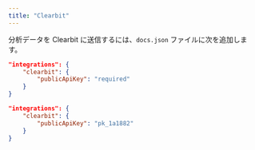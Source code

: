 ```yaml
---
title: "Clearbit"
---
```


分析データを Clearbit に送信するには、`docs.json` ファイルに次を追加します。

<CodeGroup>

```json Analytics options in docs.json
"integrations": {
    "clearbit": {
        "publicApiKey": "required"
    }
}
```

```json Example
"integrations": {
    "clearbit": {
        "publicApiKey": "pk_1a1882"
    }
}
```

</CodeGroup>